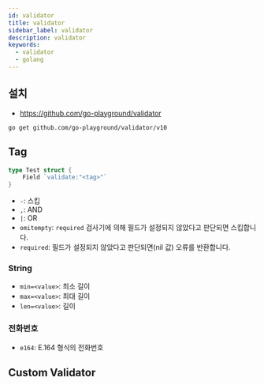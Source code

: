 ```yaml
---
id: validator
title: validator
sidebar_label: validator
description: validator
keywords:
  - validator
  - golang
---
```


## 설치

- https://github.com/go-playground/validator

```shell
go get github.com/go-playground/validator/v10
```

## Tag

```go
type Test struct {
	Field `validate:"<tag>"`
}
```

- `-`: 스킵
- `,`: AND
- `|`: OR
- `omitempty`: `required` 검사기에 의해 필드가 설정되지 않았다고 판단되면 스킵합니다.
- `required`: 필드가 설정되지 않았다고 판단되면(nil 값) 오류를 반환합니다.

### String

- `min=<value>`: 최소 길이
- `max=<value>`: 최대 길이
- `len=<value>`: 길이

### 전화번호

- `e164`: E.164 형식의 전화번호

## Custom Validator
